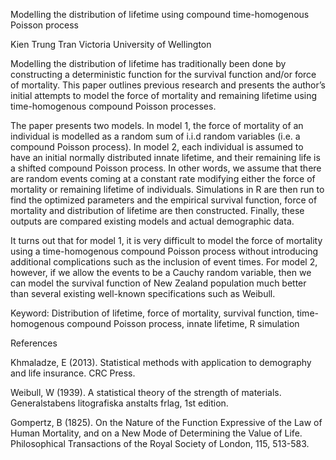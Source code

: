 Modelling the distribution of lifetime using compound time-homogenous
Poisson process

Kien Trung Tran Victoria University of Wellington

Modelling the distribution of lifetime has traditionally been done by
constructing a deterministic function for the survival function and/or
force of mortality. This paper outlines previous research and presents
the author's initial attempts to model the force of mortality and
remaining lifetime using time-homogenous compound Poisson processes.

The paper presents two models. In model 1, the force of mortality of an
individual is modelled as a random sum of i.i.d random variables (i.e. a
compound Poisson process). In model 2, each individual is assumed to
have an initial normally distributed innate lifetime, and their
remaining life is a shifted compound Poisson process. In other words, we
assume that there are random events coming at a constant rate modifying
either the force of mortality or remaining lifetime of individuals.
Simulations in R are then run to find the optimized parameters and the
empirical survival function, force of mortality and distribution of
lifetime are then constructed. Finally, these outputs are compared
existing models and actual demographic data.

It turns out that for model 1, it is very difficult to model the force
of mortality using a time-homogenous compound Poisson process without
introducing additional complications such as the inclusion of event
times. For model 2, however, if we allow the events to be a Cauchy
random variable, then we can model the survival function of New Zealand
population much better than several existing well-known specifications
such as Weibull.

Keyword: Distribution of lifetime, force of mortality, survival
function, time-homogenous compound Poisson process, innate lifetime, R
simulation

References

Khmaladze, E (2013). Statistical methods with application to demography
and life insurance. CRC Press.

Weibull, W (1939). A statistical theory of the strength of materials.
Generalstabens litografiska anstalts frlag, 1st edition.

Gompertz, B (1825). On the Nature of the Function Expressive of the Law
of Human Mortality, and on a New Mode of Determining the Value of Life.
Philosophical Transactions of the Royal Society of London, 115, 513-583.
